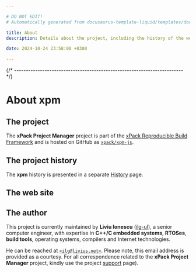 ```yaml
---

# DO NOT EDIT!
# Automatically generated from docusaurus-template-liquid/templates/docusaurus.

title: About
description: Details about the project, including the history of the website and details about the author.

date: 2024-10-24 23:58:00 +0300

---
```




{/* ------------------------------------------------------------------------ */}

# About xpm

## The project


The **xPack Project Manager** project is part of the
[xPack Reproducible Build Framework](https://xpack.github.io)
and is hosted on GitHub as
[`xpack/xpm-js`](https://github.com/xpack/xpm-js/).


## The project history

The **xpm** history is presented
in a separate [History](/docs/project/history/) page.

## The web site

<Website/>

## The author

This project is currently maintained by **Liviu Ionescu**
([ilg-ul](https://github.com/ilg-ul)),
a senior computer engineer, with expertise in **C++/C embedded systems**,
**RTOSes**, **build tools**, operating systems, compilers
and Internet technologies.


He can be reached at [`<ilg@livius.net>`](mailto:ilg@livius.net).
Please note, this email address is provided as a courtesy.
For all correspondence related to
the **xPack Project Manager** project,
kindly use the project [support](/docs/support/) page).
